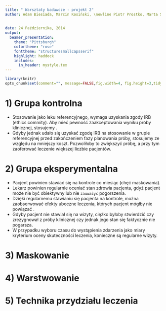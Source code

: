 ```yaml
---
title: " Warsztaty badawcze - projekt 2"
author: Adam Biesiada, Marcin Kosiński, \newline Piotr Prostko, Marta Sommer
 
 
date: 24 Października, 2014
output:
  beamer_presentation:
    theme: "Pittsburgh"
    colortheme: "rose"
    fonttheme: "structuresmallcapsserif"
    highlight: haddock
    includes:
      in_header: mystyle.tex
---
```

```r
library(knitr)
opts_chunk$set(comment="", message=FALSE,fig.width=4, fig.height=3,tidy.opts=list(keep.blank.line=TRUE, width.cutoff=40),options(width=70), size='footnotesize', warning=FALSE)
```



# 1) Grupa kontrolna

- Stosowanie \textsf{Avastinu} jako leku referencyjnego, wymaga uzyskania zgody IRB (ethics commity). Aby mieć pewność zaakceptowania wyniku próby klinicznej, stosujemy \textsf{Lucentis}.
- Gdyby jednak udało się uzyskać zgodę IRB na stosowanie \textsf{Avastinu} w grupie referencyjnej przed zakończeniem fazy planowania próby, stosujemy \textsf{Avastin} ze względu na mniejszy koszt. Pozwoliłoby to zwiększyć próbę, a przy tym zaoferować leczenie większej liczbie pacjentów. 


# 2) Grupa eksperymentalna

- Pacjent powinien stawiać się na kontrole co miesiąc (chęć maskowania).
- Lekarz powinien regularnie oceniać stan zdrowia pacjenta, gdyż pacjent może nie być obiektywny lub nie `zauważyć` pogorszenia.
- Dzięki regularnemu stawianiu się pacjenta na kontrole, można zaobserwować efekty uboczne leczenia, których pacjent mógłby nie powiązać \text{z próbą kliniczną}.
- Gdyby pacjent nie stawiał się na wizyty, ciężko byłoby stwierdzić czy zrezygnował z próby klinicznej czy jednak jego stan się faktycznie nie pogarsza.
- W przypadku wyboru czasu do wystąpienia zdarzenia jako miary kryterium oceny skuteczności leczenia, konieczne są regularne wizyty.

# 3) Maskowanie

\begin{block}{Pacjent}
\begin{itemize}
\item Stosujemy maskowanie pacjentów
   \begin{itemize}
   \item wyeliminowanie subiektywnego podejścia pacjenta do leczenia \text{i oceny} swojego stanu zdrowia \text{w wywiadzie} środowiskowym \text{w trakcie} kontroli lekarskich
   \item brak ryzyka rezygnacji pacjenta, w przypadku nie otrzymania przez niego pożądanej metody leczenia
   \end{itemize}
\end{itemize}
\end{block}


\begin{block}{Lekarz}
\begin{itemize}
   \item Występują problemy z symulowaniem nakłuwania (2 na 3 razy dla \textsf{SIREN}), które uniemożliwiają skuteczne zamaskowanie lekarzy podających lek.
   \item Ciężko wyeliminować ryzyko komunikacji między lekarzem podającym lek a oceniającym.
\end{itemize}
\end{block}




# 4) Warstwowanie

\begin{block}{Zmienne uwzględniające podział na warstwy}
\begin{itemize}
   \item Wiek - ze względu na zwiększone ryzyko wystąpienia efektów ubocznych u pacjentów powyżej 65 roku życia, dzielimy pacjentów na 2 przedziały wiekowe.
   \item Podgrupa zmiany patologicznej - ze względu na lepsze prognozy dla typów 'Minimally classic' oraz 'occult' CNV, dzielimy pacjentów na 2 grupy, w drugiej grupie umieszczając pozostałych pacjentów ('Classic' CNV). 
   \item Rozmiar zmiany patologicznej - podobnie j.w. - zwiększona szansa na widoczne efekty leczenia w przypadku dużego rozmiaru uszkodzenia
\end{itemize}
\end{block}


# 5) Technika przydziału leczenia

\begin{block}{Minimizacja brzegowego rozkładu czynników prognostycznych}
\begin{itemize}
   \item losowo wygenerowana permutacja kolejności przydzielania pacjentów do grup
   \item przydzielanie z uwzględnieniem minimalizacji wariancji niezrównoważeń
   \item równa liczebność grup eksperymentalnej i kontrolnej
   \item równomierne rozłożenie pacjentów ze względu na zmienne warstwujące 
\end{itemize}
\end{block}